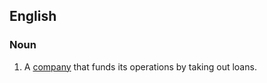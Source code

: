 ==English==
===Noun===
{{en-noun|head=[[levered]] [[firm]]}}

# {{UK|business|finance}} A [[company]] that funds its operations by taking out loans.
